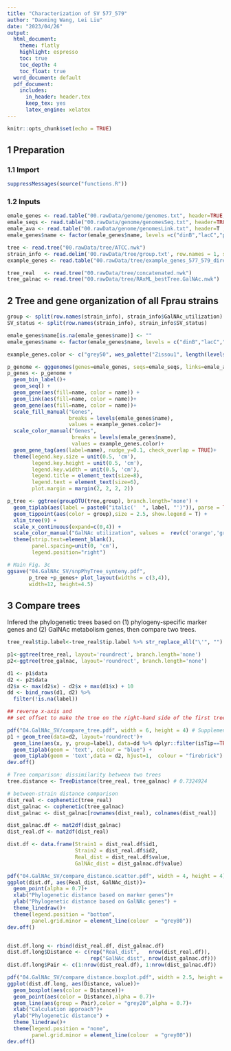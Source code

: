```yaml
---
title: "Characterization of SV 577_579"
author: "Daoming Wang, Lei Liu"
date: "2023/04/26"
output:
  html_document: 
    theme: flatly
    highlight: espresso
    toc: true
    toc_depth: 4
    toc_float: true
  word_document: default
  pdf_document:
    includes:
      in_header: header.tex
      keep_tex: yes
      latex_engine: xelatex
---
```



```r
knitr::opts_chunk$set(echo = TRUE)
```

## 1 Preparation

### 1.1 Import

```r
suppressMessages(source("functions.R"))
```

### 1.2 Inputs

```r
emale_genes <- read.table("00.rawData/genome/genomes.txt", header=TRUE,stringsAsFactors = F,sep="\t")
emale_seqs <- read.table("00.rawData/genome/genomesSeq.txt", header=TRUE,stringsAsFactors = F,sep="\t")
emale_ava <- read.table("00.rawData/genome/genomesLink.txt", header=T ,stringsAsFactors = F,sep="\t")
emale_genes$name <- factor(emale_genes$name, levels =c("dinB","lacC","ptsH","gatZ-kbaZ","nagA","agaS","agaF","gatY-kbaY","GH109","rhaR","agaV","agaC","agaD","immR"))

tree <- read.tree("00.rawData/tree/ATCC.nwk")
strain_info <- read.delim('00.rawData/tree/group.txt', row.names = 1, sep = '\t')
example_genes <- read.table("00.rawData/tree/example_genes_577_579_direct.txt",fill=TRUE, header=TRUE,sep="\t")

tree_real   <- read.tree("00.rawData/tree/concatenated.nwk")
tree_galnac <- read.tree("00.rawData/tree/RAxML_bestTree.GalNAc.nwk")
```

## 2 Tree and gene organization of all Fprau strains

```r
group <- split(row.names(strain_info), strain_info$GalNAc_utilization)
SV_status <- split(row.names(strain_info), strain_info$SV_status)

emale_genes$name[is.na(emale_genes$name)] <- ""
emale_genes$name <- factor(emale_genes$name, levels = c("dinB","lacC","ptsH","gatZ-kbaZ","nagA","agaS","agaF","gatY-kbaY","GH109","rhaR","agaV","agaC","agaD","immR", ""))

example_genes.color <- c("grey50", wes_palette("Zissou1", length(levels(emale_genes$name))-2, type = "continuous"),"grey80") 

p_genome <- gggenomes(genes=emale_genes, seqs=emale_seqs, links=emale_ava,adjacent_only = FALSE)
p_genes <- p_genome + 
  geom_bin_label()+
  geom_seq() +  
  geom_gene(aes(fill=name, color = name)) +
  geom_link(aes(fill=name, color = name))+
  geom_gene(aes(fill=name, color = name))+
  scale_fill_manual("Genes", 
                    breaks = levels(emale_genes$name),
                    values = example_genes.color)+
  scale_color_manual("Genes", 
                     breaks = levels(emale_genes$name),
                     values = example_genes.color)+
  geom_gene_tag(aes(label=name), nudge_y=0.1, check_overlap = TRUE)+
  theme(legend.key.size = unit(0.5, 'cm'),
        legend.key.height = unit(0.5, 'cm'), 
        legend.key.width = unit(0.5, 'cm'), 
        legend.title = element_text(size=8), 
        legend.text = element_text(size=6),
        plot.margin = margin(2, 2, 2, 2))

p_tree <- ggtree(groupOTU(tree,group), branch.length='none') + 
  geom_tiplab(aes(label = paste0("italic('  ", label, "')")), parse = TRUE, size = 3.5) +
  geom_tippoint(aes(color = group),size = 2.5, show.legend = T) + 
  xlim_tree(9) +
  scale_x_continuous(expand=c(0,4)) +
  scale_color_manual("GalNAc utilization", values =  rev(c('orange','gray')))+
  theme(strip.text=element_blank(),
        panel.spacing=unit(0, 'cm'),
        legend.position="right")

# Main Fig. 3c
ggsave("04.GalNAc_SV/snpPhyTree_synteny.pdf",
       p_tree +p_genes+ plot_layout(widths = c(3,4)),
       width=12, height=4.5)
```

## 3 Compare trees

Infered the phylogenetic trees based on (1) phylogeny-specific marker genes and (2) GalNAc metabolism genes, then compare two trees.

```r
tree_real$tip.label<-tree_real$tip.label %>% str_replace_all("\'", "")

p1<-ggtree(tree_real, layout='roundrect', branch.length='none')
p2<-ggtree(tree_galnac, layout='roundrect', branch.length='none') 

d1 <- p1$data
d2 <- p2$data
d2$x <- max(d2$x) - d2$x + max(d1$x) + 10
dd <- bind_rows(d1, d2) %>% 
  filter(!is.na(label))

## reverse x-axis and 
## set offset to make the tree on the right-hand side of the first tree

pdf("04.GalNAc_SV/compare_tree.pdf", width = 6, height = 4) # Supplementary Figure 6a
p1 + geom_tree(data=d2, layout='roundrect')+
  geom_line(aes(x, y, group=label), data=dd %>% dplyr::filter(isTip==TRUE), color='grey')+
  geom_tiplab(geom = 'text', colour = "blue") +
  geom_tiplab(geom = 'text',data = d2, hjust=1,  colour = "firebrick")
dev.off()

# Tree comparison: dissimilarity between two trees
tree.distance <- TreeDistance(tree_real, tree_galnac) # 0.7324924

# between-strain distance comparison
dist_real <- cophenetic(tree_real)
dist_galnac <- cophenetic(tree_galnac)
dist_galnac <- dist_galnac[rownames(dist_real), colnames(dist_real)]

dist_galnac.df <- mat2df(dist_galnac)
dist_real.df <- mat2df(dist_real)

dist.df <- data.frame(Strain1 = dist_real.df$id1,
                      Strain2 = dist_real.df$id2,
                      Real_dist = dist_real.df$value,
                      GalNAc_dist = dist_galnac.df$value)

pdf("04.GalNAc_SV/compare_distance.scatter.pdf", width = 4, height = 4) # Supplementary Figure 6b
ggplot(dist.df, aes(Real_dist, GalNAc_dist))+
  geom_point(alpha = 0.7)+
  xlab("Phylogenetic distance based on marker genes")+
  ylab("Phylogenetic distance based on GalNAc genes") +
  theme_linedraw()+
  theme(legend.position = "bottom",
        panel.grid.minor = element_line(colour  = "grey80"))
dev.off()


dist.df.long <- rbind(dist_real.df, dist_galnac.df)
dist.df.long$Distance <- c(rep("Real_dist",   nrow(dist_real.df)),
                           rep("GalNAc_dist", nrow(dist_galnac.df)))
dist.df.long$Pair <- c(1:nrow(dist_real.df), 1:nrow(dist_galnac.df))

pdf("04.GalNAc_SV/compare_distance.boxplot.pdf", width = 2.5, height = 4) # Supplementary Figure 6c
ggplot(dist.df.long, aes(Distance, value))+
  geom_boxplot(aes(color = Distance))+
  geom_point(aes(color = Distance),alpha = 0.7)+
  geom_line(aes(group = Pair),color = "grey20",alpha = 0.7)+
  xlab("Calculation approach")+
  ylab("Phylogenetic distance") +
  theme_linedraw()+
  theme(legend.position = "none",
        panel.grid.minor = element_line(colour  = "grey80"))
dev.off()


```
